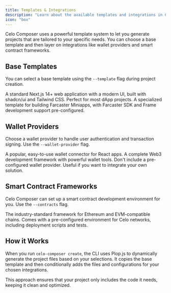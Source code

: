 ```yaml
---
title: Templates & Integrations
description: "Learn about the available templates and integrations in Celo Composer."
icon: "box"
---
```


Celo Composer uses a powerful template system to let you generate projects that are tailored to your specific needs. You can choose a base template and then layer on integrations like wallet providers and smart contract frameworks.

## Base Templates

You can select a base template using the `--template` flag during project creation.

<CardGroup cols={2}>
  <Card title="Basic Web App" icon="globe">
    A standard Next.js 14+ web application with a modern UI, built with shadcn/ui and Tailwind CSS. Perfect for most dApp projects.
  </Card>
  <Card title="Farcaster Miniapp" icon="message-square">
    A specialized template for building Farcaster Miniapps, with Farcaster SDK and Frame development support pre-configured.
  </Card>
</CardGroup>

## Wallet Providers

Choose a wallet provider to handle user authentication and transaction signing. Use the `--wallet-provider` flag.

<CardGroup cols={3}>
  <Card title="RainbowKit" icon="rainbow">
    A popular, easy-to-use wallet connector for React apps.
  </Card>
  <Card title="Thirdweb" icon="cubes">
    A complete Web3 development framework with powerful wallet tools.
  </Card>
  <Card title="None" icon="x-circle">
    Don't include a pre-configured wallet provider. Useful if you want to integrate your own solution.
  </Card>
</CardGroup>

## Smart Contract Frameworks

Celo Composer can set up a smart contract development environment for you. Use the `--contracts` flag.

<CardGroup cols={1}>
  <Card title="Hardhat" icon="hardhat">
    The industry-standard framework for Ethereum and EVM-compatible chains. Comes with a pre-configured environment for Celo networks, including deployment scripts and tests.
  </Card>
</CardGroup>

## How it Works

When you run `celo-composer create`, the CLI uses Plop.js to dynamically generate the project files based on your selections. It copies the base template and then conditionally adds the files and configurations for your chosen integrations.

This approach ensures that your project only includes the code it needs, keeping it clean and optimized.
